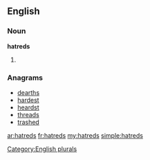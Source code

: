 ==English==

===Noun===
'''hatreds'''

# {{plural of|[[hatred]]}}

===Anagrams===
* [[dearths#English|dearths]]
* [[hardest#English|hardest]]
* [[heardst#English|heardst]]
* [[threads#English|threads]]
* [[trashed#English|trashed]]

[[Category:English plurals]]

[[ar:hatreds]]
[[fr:hatreds]]
[[my:hatreds]]
[[simple:hatreds]]